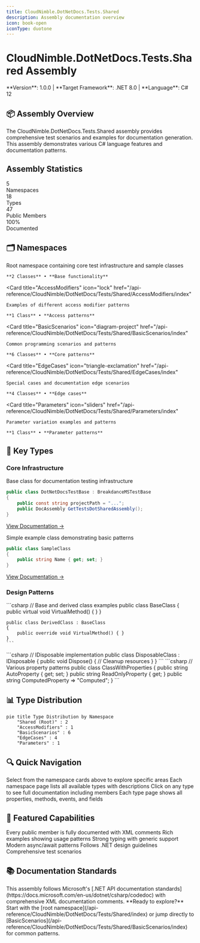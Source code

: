 ```yaml
---
title: CloudNimble.DotNetDocs.Tests.Shared
description: Assembly documentation overview
icon: book-open
iconType: duotone
---
```


# CloudNimble.DotNetDocs.Tests.Shared Assembly

<Note>
  **Version**: 1.0.0  |  **Target Framework**: .NET 8.0  |  **Language**: C# 12
</Note>

## 📦 Assembly Overview

The CloudNimble.DotNetDocs.Tests.Shared assembly provides comprehensive test scenarios and examples for documentation generation. This assembly demonstrates various C# language features and documentation patterns.

<Frame>
  <div style={{ width: '100%', padding: '20px', background: 'linear-gradient(135deg, #667eea 0%, #764ba2 100%)', borderRadius: '8px', color: 'white' }}>
    <h2 style={{ margin: 0, marginBottom: '10px' }}>Assembly Statistics</h2>
    <div style={{ display: 'grid', gridTemplateColumns: 'repeat(4, 1fr)', gap: '20px', marginTop: '20px' }}>
      <div>
        <div style={{ fontSize: '2em', fontWeight: 'bold' }}>5</div>
        <div style={{ opacity: 0.9 }}>Namespaces</div>
      </div>
      <div>
        <div style={{ fontSize: '2em', fontWeight: 'bold' }}>18</div>
        <div style={{ opacity: 0.9 }}>Types</div>
      </div>
      <div>
        <div style={{ fontSize: '2em', fontWeight: 'bold' }}>47</div>
        <div style={{ opacity: 0.9 }}>Public Members</div>
      </div>
      <div>
        <div style={{ fontSize: '2em', fontWeight: 'bold' }}>100%</div>
        <div style={{ opacity: 0.9 }}>Documented</div>
      </div>
    </div>
  </div>
</Frame>

## 🗂️ Namespaces

<CardGroup cols={2}>
  <Card 
    title="CloudNimble.DotNetDocs.Tests.Shared" 
    icon="folder-tree"
    href="/api-reference/CloudNimble/DotNetDocs/Tests/Shared/index"
  >
    Root namespace containing core test infrastructure and sample classes
    
    **2 Classes** • **Base functionality**
  </Card>
  
  <Card 
    title="AccessModifiers" 
    icon="lock"
    href="/api-reference/CloudNimble/DotNetDocs/Tests/Shared/AccessModifiers/index"
  >
    Examples of different access modifier patterns
    
    **1 Class** • **Access patterns**
  </Card>
  
  <Card 
    title="BasicScenarios" 
    icon="diagram-project"
    href="/api-reference/CloudNimble/DotNetDocs/Tests/Shared/BasicScenarios/index"
  >
    Common programming scenarios and patterns
    
    **6 Classes** • **Core patterns**
  </Card>
  
  <Card 
    title="EdgeCases" 
    icon="triangle-exclamation"
    href="/api-reference/CloudNimble/DotNetDocs/Tests/Shared/EdgeCases/index"
  >
    Special cases and documentation edge scenarios
    
    **4 Classes** • **Edge cases**
  </Card>
  
  <Card 
    title="Parameters" 
    icon="sliders"
    href="/api-reference/CloudNimble/DotNetDocs/Tests/Shared/Parameters/index"
  >
    Parameter variation examples and patterns
    
    **1 Class** • **Parameter patterns**
  </Card>
</CardGroup>

## 🎯 Key Types

### Core Infrastructure

<Accordion title="DotNetDocsTestBase">
  Base class for documentation testing infrastructure
  
  ```csharp
  public class DotNetDocsTestBase : BreakdanceMSTestBase
  {
      public const string projectPath = "...";
      public DocAssembly GetTestsDotSharedAssembly();
  }
  ```
  
  [View Documentation →](/api-reference/CloudNimble/DotNetDocs/Tests/Shared/DotNetDocsTestBase)
</Accordion>

<Accordion title="SampleClass">
  Simple example class demonstrating basic patterns
  
  ```csharp
  public class SampleClass
  {
      public string Name { get; set; }
  }
  ```
  
  [View Documentation →](/api-reference/CloudNimble/DotNetDocs/Tests/Shared/SampleClass)
</Accordion>

### Design Patterns

<Tabs>
  <Tab title="Inheritance">
    ```csharp
    // Base and derived class examples
    public class BaseClass 
    {
        public virtual void VirtualMethod() { }
    }
    
    public class DerivedClass : BaseClass
    {
        public override void VirtualMethod() { }
    }
    ```
  </Tab>
  
  <Tab title="Disposable">
    ```csharp
    // IDisposable implementation
    public class DisposableClass : IDisposable
    {
        public void Dispose() 
        { 
            // Cleanup resources
        }
    }
    ```
  </Tab>
  
  <Tab title="Properties">
    ```csharp
    // Various property patterns
    public class ClassWithProperties
    {
        public string AutoProperty { get; set; }
        public string ReadOnlyProperty { get; }
        public string ComputedProperty => "Computed";
    }
    ```
  </Tab>
</Tabs>

## 📊 Type Distribution

```mermaid
pie title Type Distribution by Namespace
    "Shared (Root)" : 2
    "AccessModifiers" : 1
    "BasicScenarios" : 6
    "EdgeCases" : 4
    "Parameters" : 1
```

## 🔍 Quick Navigation

<Steps>
  <Step title="Choose a Namespace">
    Select from the namespace cards above to explore specific areas
  </Step>
  
  <Step title="Browse Types">
    Each namespace page lists all available types with descriptions
  </Step>
  
  <Step title="View Type Details">
    Click on any type to see full documentation including members
  </Step>
  
  <Step title="Explore Members">
    Each type page shows all properties, methods, events, and fields
  </Step>
</Steps>

## 🚀 Featured Capabilities

<CardGroup cols={3}>
  <Card title="Full Documentation" icon="file-lines">
    Every public member is fully documented with XML comments
  </Card>
  
  <Card title="Code Examples" icon="code">
    Rich examples showing usage patterns
  </Card>
  
  <Card title="Type Safety" icon="shield-check">
    Strong typing with generic support
  </Card>
  
  <Card title="Async Support" icon="rotate">
    Modern async/await patterns
  </Card>
  
  <Card title="Best Practices" icon="star">
    Follows .NET design guidelines
  </Card>
  
  <Card title="Test Coverage" icon="check-circle">
    Comprehensive test scenarios
  </Card>
</CardGroup>

## 📚 Documentation Standards

<Info>
  This assembly follows Microsoft's [.NET API documentation standards](https://docs.microsoft.com/en-us/dotnet/csharp/codedoc) with comprehensive XML documentation comments.
</Info>

<Check>
  **Ready to explore?** Start with the [root namespace](/api-reference/CloudNimble/DotNetDocs/Tests/Shared/index) or jump directly to [BasicScenarios](/api-reference/CloudNimble/DotNetDocs/Tests/Shared/BasicScenarios/index) for common patterns.
</Check>